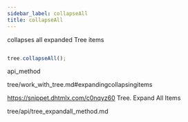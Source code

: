 ```yaml
---
sidebar_label: collapseAll
title: collapseAll
---
```



          


<Short>
 collapses all expanded Tree items



</Short>







~~~js

tree.collapseAll();


~~~
 api_method

<Descr>



</Descr>


 tree/work_with_tree.md#expandingcollapsingitems

 https://snippet.dhtmlx.com/c0nqyz60	Tree. Expand All Items




tree/api/tree_expandall_method.md
